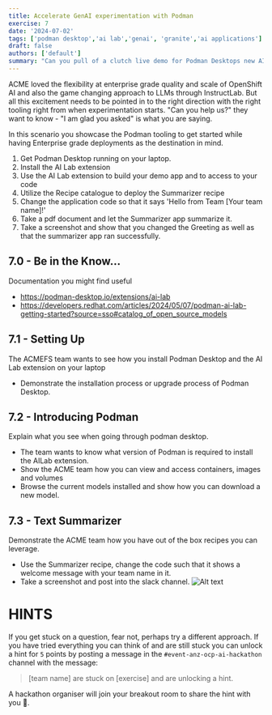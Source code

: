 ```yaml
---
title: Accelerate GenAI experimentation with Podman
exercise: 7
date: '2024-07-02'
tags: ['podman desktop','ai lab','genai', 'granite','ai applications']
draft: false
authors: ['default']
summary: "Can you pull of a clutch live demo for Podman Desktops new AI features?"
---
```


ACME loved the flexibility at enterprise grade quality and scale of OpenShift AI and also the game changing approach to LLMs through InstructLab. 
But all this excitement needs to be pointed in to the right direction with the right tooling right from when experimentation starts.
"Can you help us?" they want to know - "I am glad you asked" is what you are saying.

In this scenario you showcase the Podman tooling to get started while having Enterprise grade deployments as the destination in mind.
1) Get Podman Desktop running on  your laptop.
2) Install the AI Lab extension
3) Use the AI Lab extension to build your demo app and to access to your code
4) Utilize the Recipe catalogue to deploy the Summarizer recipe
5) Change the application code so that it says 'Hello from Team [Your team name]!'
6) Take a pdf document and let the Summarizer app summarize it.
7) Take a screenshot and show that you changed the Greeting as well as that the summarizer app ran successfully.

## 7.0 - Be in the Know...
Documentation you might find useful
- https://podman-desktop.io/extensions/ai-lab
- https://developers.redhat.com/articles/2024/05/07/podman-ai-lab-getting-started?source=sso#catalog_of_open_source_models

## 7.1 - Setting Up
The ACMEFS team wants to see how you install Podman Desktop and the AI Lab extension on your laptop
- Demonstrate the installation process or upgrade process of Podman Desktop.

## 7.2 - Introducing Podman
Explain what you see when going through podman desktop.
- The team wants to know what version of Podman is required to install the AILab extension.
- Show the ACME team how you can view and access containers, images and volumes
- Browse the current models installed and show how you can download a new model.

## 7.3 - Text Summarizer
Demonstrate the ACME team how you have out of the box recipes you can leverage.
- Use the Summarizer recipe, change the code such that it shows a welcome message with your team name in it.
- Take a screenshot and post into the slack channel.
![Alt text](/../../public/static/images/summarizerHello.png "You want to show something like that plus a summarized document")


# HINTS
If you get stuck on a question, fear not, perhaps try a different approach. If you have tried everything you can think of and are still stuck you can unlock a hint for `5` points by posting a message in the `#event-anz-ocp-ai-hackathon` channel with the message:

> [team name] are stuck on [exercise] and are unlocking a hint.

A hackathon organiser will join your breakout room to share the hint with you 🤫.


